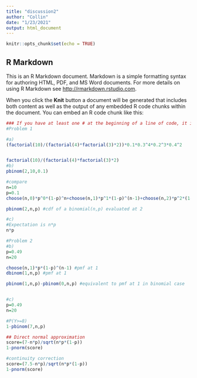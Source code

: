 ```yaml
---
title: "discussion2"
author: "Collin"
date: "1/23/2021"
output: html_document
---
```


```r
knitr::opts_chunk$set(echo = TRUE)
```

## R Markdown

This is an R Markdown document. Markdown is a simple formatting syntax for authoring HTML, PDF, and MS Word documents. For more details on using R Markdown see <http://rmarkdown.rstudio.com>.

When you click the **Knit** button a document will be generated that includes both content as well as the output of any embedded R code chunks within the document. You can embed an R code chunk like this:

```r



### If you have at least one # at the beginning of a line of code, it is considered as comments and not code
#Problem 1

#a)
(factorial(10)/(factorial(4)*factorial(3)*2))*0.1*0.3^4*0.2^3*0.4^2


factorial(10)/(factorial(4)*factorial(3)*2)
#b)
pbinom(2,10,0.1)

#compare
n=10
p=0.1
choose(n,0)*p^0*(1-p)^n+choose(n,1)*p^1*(1-p)^(n-1)+choose(n,2)*p^2*(1-p)^(n-2)

pbinom(2,n,p) #cdf of a binomial(n,p) evaluated at 2

#c)
#Expectation is n*p
n*p

#Problem 2
#b)
p=0.49
n=20

choose(n,1)*p*(1-p)^(n-1) #pmf at 1
dbinom(1,n,p) #pmf at 1

pbinom(1,n,p)-pbinom(0,n,p) #equivalent to pmf at 1 in binomial case


#c)
p=0.49
n=20

#P(Y>=8)
1-pbinom(7,n,p)

## Direct normal approximation
score=(7-n*p)/sqrt(n*p*(1-p))
1-pnorm(score)

#continuity correction
score=(7.5-n*p)/sqrt(n*p*(1-p))
1-pnorm(score)







```

